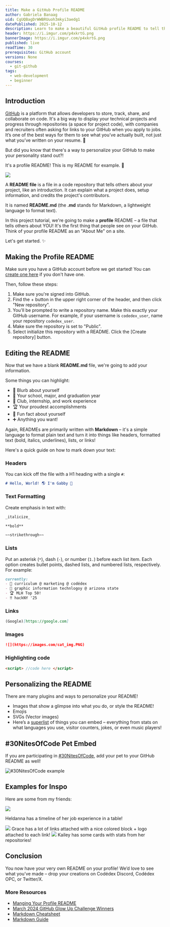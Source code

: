 ```yaml
---
title: Make a GitHub Profile README
author: Gabriela Banaag
uid: CgUQBagDrWWBRUuoh3mkyi3aedg1
datePublished: 2025-10-12
description: Learn to make a beautiful GitHub profile README to tell the world about yourself.
header: https://i.imgur.com/p4xkrtG.png
bannerImage: https://i.imgur.com/p4xkrtG.png
published: live
readTime: 30
prerequisites: GitHub account
versions: None
courses:
  - git-github
tags:
  - web-development
  - beginner
---
```


## Introduction

[GitHub](https://github.com) is a platform that allows developers to store, track, share, and collaborate on code. It's a big way to display your technical projects and progress through repositories (a space for project code), with companies and recruiters often asking for links to your GitHub when you apply to jobs. It’s one of the best ways for them to see what you’ve actually built, not just what you’ve written on your resume. 🐙

But did you know that there's a way to personalize your GitHub to make your personality stand out?!

It's a profile README! This is my README for example. 👤

<img src="https://i.imgur.com/egLVWhL.png" />

A **README file** is a file in a code repository that tells others about your project, like an introduction. It can explain what a project does, setup information, and credits the project's contributors. 

It is named **README.md** (the **.md** stands for Markdown, a lightweight language to format text).

In this project tutorial, we're going to make a **profile** README – a file that tells others about YOU! It's the first thing that people see on your GitHub. Think of your profile README as an "About Me" on a site. 

Let's get started. ✨

## Making the Profile README

Make sure you have a GitHub account before we get started! You can [create one here](https://github.com/signup) if you don't have one.

Then, follow these steps:

1. Make sure you're signed into GitHub.
2. Find the + button in the upper right corner of the header, and then click "New repository".
3. You'll be prompted to write a repository name. Make this exactly your GitHub username. For example, if your username is `codedex_user`, name your repository `codedex_user`.
4. Make sure the repository is set to "Public".
5. Select initialize this repository with a README. Click the [Create repository] button.

## Editing the README

Now that we have a blank **README.md** file, we're going to add your information. 

Some things you can highlight:

- 👤 Blurb about yourself
- 🏫 Your school, major, and graduation year
- 💼 Club, internship, and work experience
- 🏆 Your proudest accomplishments
- 🧃 Fun fact about yourself
- ➕ Anything you want!

Again, READMEs are primarily written with **Markdown** – it's a simple language to format plain text and turn it into things like headers, formatted text (bold, italics, underlines), lists, or links!

Here's a quick guide on how to mark down your text:

### Headers

You can kick off the file with a H1 heading with a single `#`:

```markdown
# Hello, World! 🌎 I'm Gabby 👋
```

### Text Formatting

Create emphasis in text with:

```markdown
_italicize_

**bold**

~~strikethrough~~
```

### Lists

Put an asterisk (`*`), dash (`-`), or number (`1.`) before each list item. Each option creates bullet points, dashed lists, and numbered lists, respectively. For example:

```markdown
currently:
- 👾 curriculum @ marketing @ codédex
- 🎨 graphic information technlogoy @ arizona state
- 🏆 MLH Top 50!
- ‼️ hackNY '25
```

### Links

```markdown
(Google)[https://google.com]
```

### Images

```markdown
![](https://images.com/cat_img.PNG)
```

### Highlighting code

```markdown
<script> //code here </script>
```

## Personalizing the README

There are many plugins and ways to personalize your README!

- Images that show a glimpse into what you do, or style the README!
- Emojis
- SVGs (Vector images)
- Here’s a [superlist](https://github.com/abhisheknaiidu/awesome-github-profile-readme?tab=readme-ov-file#tools) of things you can embed – everything from stats on what languages you use, visitor counters, jokes, or even music players!

## #30NitesOfCode Pet Embed

If you are participating in [#30NitesOfCode](https://www.codedex.io/30-nites-of-code), add your pet to your GitHub README as well!

![#30NitesOfCode example](https://i.imgur.com/pR6asfj.gif)

## Examples for Inspo

Here are some from my friends:

<img src="https://i.imgur.com/5Dc7peG.png" />

Heldanna has a timeline of her job experience in a table!

<img src="https://i.imgur.com/Fr2KEOp.png" />
Grace has a lot of links attached with a nice colored block + logo attached to each link!

<img src="https://i.imgur.com/79iTNwN.png" />
Kailey has some cards with stats from her repositories!

## Conclusion

You now have your very own README on your profile! We’d love to see what you’ve made – drop your creations on Codédex Discord, Codédex OPC, or Twitter/X.

### More Resources

- [Manging Your Profile README](https://docs.github.com/en/account-and-profile/how-tos/setting-up-and-managing-your-github-profile/customizing-your-profile/managing-your-profile-readme)
- [March 2024 GitHub Glow Up Challenge Winners](https://www.codedex.io/community/monthly-challenge/UcTmQlizQK8eVO5hyEeX/winners)
- [Markdown Cheatsheet](https://github.com/adam-p/markdown-here/wiki/markdown-cheatsheet)
- [Markdown Guide](https://markdownguide.offshoot.io/basic-syntax)
